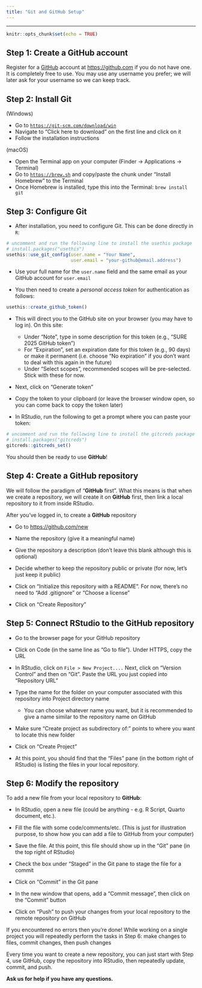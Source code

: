 ```yaml
---
title: "Git and GitHub Setup"
---
```


---

```r
knitr::opts_chunk$set(echo = TRUE)
```

## Step 1: Create a GitHub account

Register for a [GitHub](https://github.com/) account at [https://github.com](https://github.com/) if you do not have one. It is completely free to use. You may use any username you prefer; we will later ask for your username so we can keep track.

## Step 2: Install Git

(Windows) 

*   Go to [`https://git-scm.com/download/win`](https://git-scm.com/download/win)
*   Navigate to "Click here to download" on the first line and click on it
*   Follow the installation instructions

(macOS)

*   Open the Terminal app on your computer (Finder $\rightarrow$ Applications $\rightarrow$ Terminal)
*   Go to [`https://brew.sh`](https://brew.sh) and copy/paste the chunk under "Install Homebrew" to the Terminal
*   Once Homebrew is installed, type this into the Terminal:  `brew install git`

## Step 3: Configure Git

* After installation, you need to configure Git. This can be done directly in `R`:

```r
# uncomment and run the following line to install the usethis package
# install.packages("usethis")
usethis::use_git_config(user.name = "Your Name", 
                        user.email = "your-github@email.address")
```

* Use your full name for the `user.name` field and the same email as your GitHub account for `user.email`

* You then need to create a *personal access token* for authentication as follows:

```r
usethis::create_github_token()
```

* This will direct you to the GitHub site on your browser (you may have to log in). On this site:

  *   Under "Note", type in some description for this token (e.g., "SURE 2025 GitHub token")
  *   For "Expiration", set an expiration date for this token (e.g., 90 days) or make it permanent (i.e. choose "No expiration" if you don't want to deal with this again in the future)
  *   Under "Select scopes", recommended scopes will be pre-selected. Stick with these for now.

* Next, click on "Generate token"

* Copy the token to your clipboard (or leave the browser window open, so you can come back to copy the token later)

* In RStudio, run the following to get a prompt where you can paste your token:

```r
# uncomment and run the following line to install the gitcreds package
# install.packages("gitcreds")
gitcreds::gitcreds_set()
```

You should then be ready to use **GitHub**!

## Step 4: Create a GitHub repository 

We will follow the paradigm of "**GitHub** first". What this means is that when we create a repository, we will create it on **GitHub** first, then link a local repository to it from inside RStudio.

After you've logged in, to create a **GitHub** repository

-   Go to <https://github.com/new>

-   Name the repository (give it a meaningful name)

-   Give the repository a description (don't leave this blank although this is optional)

-   Decide whether to keep the repository public or private (for now, let's just keep it public)

-   Click on "Initialize this repository with a README". For now, there's no need to "Add .gitignore" or "Choose a license"

-   Click on "Create Repository"

## Step 5: Connect RStudio to the GitHub repository

*   Go to the browser page for your GitHub repository

*   Click on Code (in the same line as "Go to file"). Under HTTPS, copy the URL   

*   In RStudio, click on `File > New Project....` Next, click on "Version Control" and then on "Git". Paste the URL you just copied into "Repository URL"

*   Type the name for the folder on your computer associated with this repository into Project directory name 

    *   You can choose whatever name you want, but it is recommended to give a name similar to the repository name on GitHub
    
*   Make sure "Create project as subdirectory of:" points to where you want to locate this new folder

*   Click on "Create Project"

*   At this point, you should find that the "Files" pane (in the bottom right of RStudio) is listing the files in your local repository.

## Step 6: Modify the repository

To add a new file from your local repository to **GitHub**:

*   In RStudio, open a new file (could be anything - e.g. R Script, Quarto document, etc.). 

*   Fill the file with some code/comments/etc. (This is just for illustration purpose, to show how you can add a file to GitHub from your computer)

*   Save the file. At this point, this file should show up in the "Git" pane (in the top right of RStudio)

*   Check the box under "Staged" in the Git pane to stage the file for a commit

*   Click on "Commit" in the Git pane

*   In the new window that opens, add a "Commit message", then click on the "Commit" button

*   Click on "Push" to push your changes from your local repository to the remote repository on GitHub

If you encountered no errors then you’re done! While working on a single project you will repeatedly perform the tasks in Step 6: make changes to files, commit changes, then push changes

Every time you want to create a new repository, you can just start with Step 4, use GitHub, copy the repository into RStudio, then repeatedly update, commit, and push.

**Ask us for help if you have any questions.**